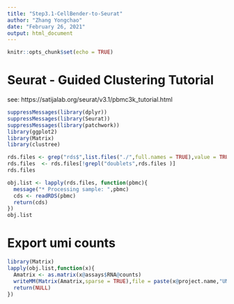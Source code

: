 ```yaml
---
title: "Step3.1-CellBender-to-Seurat"
author: "Zhang Yongchao"
date: "February 26, 2021"
output: html_document
---
```


```r
knitr::opts_chunk$set(echo = TRUE)
```

# Seurat - Guided Clustering Tutorial

see: https://satijalab.org/seurat/v3.1/pbmc3k_tutorial.html

```r
suppressMessages(library(dplyr)) 
suppressMessages(library(Seurat))
suppressMessages(library(patchwork))
library(ggplot2)
library(Matrix)
library(clustree)
```

```r
rds.files <- grep("rds$",list.files("./",full.names = TRUE),value = TRUE)
rds.files  <- rds.files[!grepl("doublets",rds.files )]
rds.files
```

```r
obj.list <- lapply(rds.files, function(pbmc){
  message("* Processing sample: ",pbmc)
  cds <- readRDS(pbmc)
  return(cds)
})
obj.list
```

# Export umi counts

```r
library(Matrix)
lapply(obj.list,function(x){
  Amatrix <- as.matrix(x@assays$RNA@counts)
  writeMM(Matrix(Amatrix,sparse = TRUE),file = paste(x@project.name,"UMI.mtx",sep = "."))
  return(NULL)
})
```





